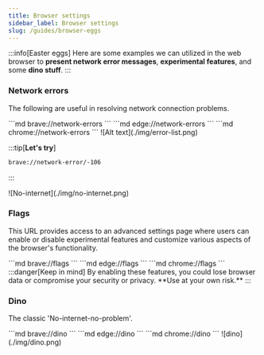 ```yaml
---
title: Browser settings
sidebar_label: Browser settings
slug: /guides/browser-eggs
---
```



<!-- Prettier doesn't change this -->

:::info[Easter eggs]
Here are some examples we can utilized in the web browser to **present network error messages**, **experimental features**, and some **dino stuff**.
:::
<!-- Prettier doesn't change this -->

### Network errors
The following are useful in resolving network connection problems.

<Tabs groupId="web-browsers">
  <TabItem value="brave" label="Brave">
    ```md
    brave://network-errors
    ```
  </TabItem>
  <TabItem value="edge" label="Edge">
    ```md
    edge://network-errors
    ```
  </TabItem>
  <TabItem value="chrome" label="Chrome">
    ```md
    chrome://network-errors
    ```
  </TabItem>
</Tabs>

<BrowserWindow>
![Alt text](./img/error-list.png)
</BrowserWindow>

<!-- Prettier doesn't change this -->
:::tip[**Let's try**]


```md
brave://network-error/-106
``` 
:::

<BrowserWindow>
![No-internet](./img/no-internet.png)
</BrowserWindow>


<!-- Prettier doesn't change this -->

### Flags
This URL provides access to an advanced settings page where users can enable or disable experimental features and customize various aspects of the browser's functionality.

<Tabs groupId="web-browsers">
  <TabItem value="brave" label="Brave">
    ```md
    brave://flags
    ```
  </TabItem>
  <TabItem value="edge" label="Edge">
    ```md
    edge://flags
    ```
  </TabItem>
  <TabItem value="chrome" label="Chrome">
    ```md
    chrome://flags
    ```
  </TabItem>
</Tabs>
<!-- Prettier doesn't change this -->
:::danger[Keep in mind]
By enabling these features, you could lose browser data or compromise your security or privacy. **Use at your own risk.**
:::

### Dino
The classic 'No-internet-no-problem'.

<Tabs groupId="web-browsers">
  <TabItem value="brave" label="Brave">
    ```md
    brave://dino
    ```
  </TabItem>
  <TabItem value="edge" label="Edge">
    ```md
    edge://dino
    ```
  </TabItem>
  <TabItem value="chrome" label="Chrome">
    ```md
    chrome://dino
    ```
  </TabItem>
</Tabs>

<BrowserWindow>
![dino](./img/dino.png)
</BrowserWindow>


